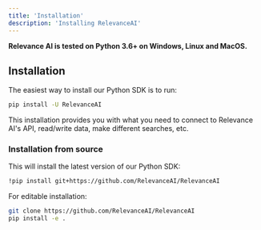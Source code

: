```yaml
---
title: 'Installation'
description: 'Installing RelevanceAI'
---
```


**Relevance AI is tested on Python 3.6+ on Windows, Linux and MacOS.**

## Installation

The easiest way to install our Python SDK is to run:

```bash
pip install -U RelevanceAI
```

This installation provides you with what you need to connect to Relevance AI's API, read/write data, make different searches, etc.

### Installation from source

This will install the latest version of our Python SDK:

```bash
!pip install git+https://github.com/RelevanceAI/RelevanceAI
```

For editable installation:

```bash
git clone https://github.com/RelevanceAI/RelevanceAI
pip install -e .
```
